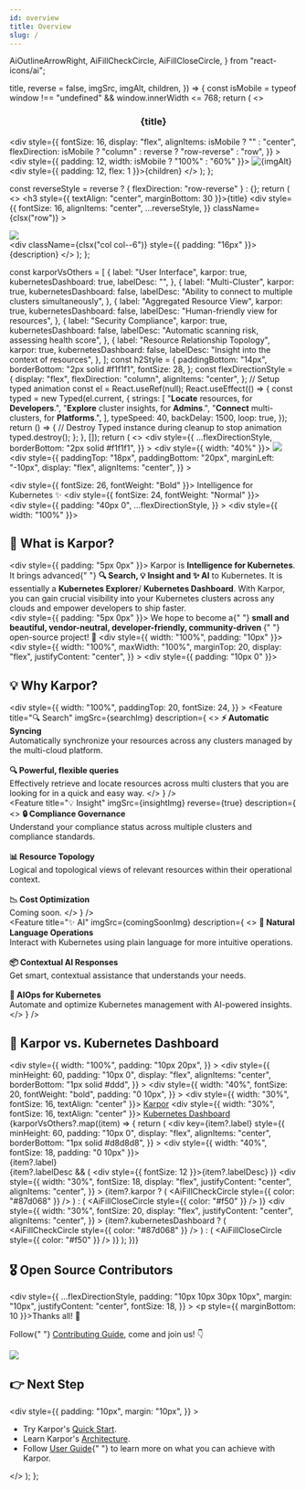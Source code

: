 ```yaml
---
id: overview
title: Overview
slug: /
---
```


  AiOutlineArrowRight,
  AiFillCheckCircle,
  AiFillCloseCircle,
} from "react-icons/ai";

  title,
  reverse = false,
  imgSrc,
  imgAlt,
  children,
}) => {
  const isMobile = typeof window !== "undefined" && window.innerWidth <= 768;
  return (
    <>
      <h3 align="center">{title}</h3>
      <div
        style={{
          fontSize: 16,
          display: "flex",
          alignItems: isMobile ? "" : "center",
          flexDirection: isMobile ? "column" : reverse ? "row-reverse" : "row",
        }}
      >
        <div style={{ padding: 12, width: isMobile ? "100%" : "60%" }}>
          <img src={imgSrc} alt={imgAlt} />
        </div>
        <div style={{ padding: 12, flex: 1 }}>{children}</div>
      </div>
    </>
  );
};

  const reverseStyle = reverse ? { flexDirection: "row-reverse" } : {};
  return (
    <>
      <h3 style={{ textAlign: "center", marginBottom: 30 }}>{title}</h3>
      <div
        style={{
          fontSize: 16,
          alignItems: "center",
          ...reverseStyle,
        }}
        className={clsx("row")}
      >
        <div className="col col--6 text--center">
          <img src={imgSrc} />
        </div>
        <div className={clsx("col col--6")} style={{ padding: "16px" }}>
          {description}
        </div>
      </div>
    </>
  );
};

  const karporVsOthers = [
    {
      label: "User Interface",
      karpor: true,
      kubernetesDashboard: true,
      labelDesc: "",
    },
    {
      label: "Multi-Cluster",
      karpor: true,
      kubernetesDashboard: false,
      labelDesc: "Ability to connect to multiple clusters simultaneously",
    },
    {
      label: "Aggregated Resource View",
      karpor: true,
      kubernetesDashboard: false,
      labelDesc: "Human-friendly view for resources",
    },
    {
      label: "Security Compliance",
      karpor: true,
      kubernetesDashboard: false,
      labelDesc: "Automatic scanning risk, assessing health score",
    },
    {
      label: "Resource Relationship Topology",
      karpor: true,
      kubernetesDashboard: false,
      labelDesc: "Insight into the context of resources",
    },
  ];
  const h2Style = {
    paddingBottom: "14px",
    borderBottom: "2px solid #f1f1f1",
    fontSize: 28,
  };
  const flexDirectionStyle = {
    display: "flex",
    flexDirection: "column",
    alignItems: "center",
  };
  // Setup typed animation
  const el = React.useRef(null);
  React.useEffect(() => {
    const typed = new Typed(el.current, {
      strings: [
        "<b>Locate</b> resources, for <b>Developers</b>.",
        "<b>Explore</b> cluster insights, for <b>Admins</b>.",
        "<b>Connect</b> multi-clusters, for <b>Platforms</b>.",
      ],
      typeSpeed: 40,
      backDelay: 1500,
      loop: true,
    });
    return () => {
      // Destroy Typed instance during cleanup to stop animation
      typed.destroy();
    };
  }, []);
  return (
    <>
      <div
        style={{
          ...flexDirectionStyle,
          borderBottom: "2px solid #f1f1f1",
        }}
      >
        <div style={{ width: "40%" }}>
          <img src={logoImg} />
        </div>
        <div
          style={{
            paddingTop: "18px",
            paddingBottom: "20px",
            marginLeft: "-10px",
            display: "flex",
            alignItems: "center",
          }}
        >
          <div>
            <KarporButton
              url="https://karpor-demo.kusionstack.io"
              btnText="Live Demo"
            />
          </div>
          <div>
            <GithubStar repo="KusionStack/karpor" />
          </div>
        </div>
        <div style={{ fontSize: 26, fontWeight: "Bold" }}>
          Intelligence for Kubernetes ✨
        </div>
        <div style={{ fontSize: 24, fontWeight: "Normal" }}>
          <span ref={el} />
        </div>
      </div>
      <div>
        <div
          style={{
            padding: "40px 0",
            ...flexDirectionStyle,
          }}
        >
          <div style={{ width: "100%" }}>
            <h2 style={h2Style}>📖 What is Karpor?</h2>
            <div style={{ padding: "5px 0px" }}>
              Karpor is <b>Intelligence for Kubernetes</b>. It brings advanced{" "}
              <b>🔍 Search, 💡 Insight and ✨ AI</b> to Kubernetes. It is
              essentially a <b>Kubernetes Explorer</b>/
              <b>Kubernetes Dashboard</b>. With Karpor, you can gain crucial
              visibility into your Kubernetes clusters across any clouds and
              empower developers to ship faster.
            </div>
            <div style={{ padding: "5px 0px" }}>
              We hope to become a{" "}
              <b>
                small and beautiful, vendor-neutral, developer-friendly,
                community-driven
              </b>{" "}
              open-source project! 🚀
            </div>
          </div>
          <div style={{ width: "100%", padding: "10px" }}>
            <div
              style={{
                width: "100%",
                maxWidth: "100%",
                marginTop: 20,
                display: "flex",
                justifyContent: "center",
              }}
            >
              <ReactPlayer
                width="100%"
                height="100%"
                playing
                loop
                controls
                url="/karpor/assets/overview/demo.mp4"
              />
            </div>
          </div>
        </div>
        <div style={{ padding: "10px 0" }}>
          <h2 style={h2Style}>💡 Why Karpor?</h2>
          <div
            style={{
              width: "100%",
              paddingTop: 20,
              fontSize: 24,
            }}
          >
            <Feature
              title="🔍 Search"
              imgSrc={searchImg}
              description={
                <>
                  <b>⚡️ Automatic Syncing</b>
                  <br />
                  Automatically synchronize your resources across any clusters
                  managed by the multi-cloud platform.
                  <br />
                  <br />
                  <b>🔍 Powerful, flexible queries</b>
                  <br />
                  Effectively retrieve and locate resources across multi clusters
                  that you are looking for in a quick and easy way.
                </>
              }
            />
            <br />
            <Feature
              title="💡 Insight"
              imgSrc={insightImg}
              reverse={true}
              description={
                <>
                  <b>🔒 Compliance Governance</b>
                  <br />
                  Understand your compliance status across multiple clusters and
                  compliance standards.
                  <br />
                  <br />
                  <b>📊 Resource Topology</b>
                  <br />
                  Logical and topological views of relevant resources within their
                  operational context.
                  <br />
                  <br />
                  <b>📉 Cost Optimization</b>
                  <br />
                  Coming soon.
                </>
              }
            />
            <br />
            <Feature
              title="✨ AI"
              imgSrc={comingSoonImg}
              description={
                <>
                  <b>💬 Natural Language Operations</b>
                  <br />
                  Interact with Kubernetes using plain language for more
                  intuitive operations.
                  <br />
                  <br />
                  <b>📦 Contextual AI Responses</b>
                  <br />
                  Get smart, contextual assistance that understands your needs.
                  <br />
                  <br />
                  <b>🤖 AIOps for Kubernetes</b>
                  <br />
                  Automate and optimize Kubernetes management with AI-powered
                  insights.
                </>
              }
            />
            <br />
          </div>
        </div>
      </div>
      <h2 style={h2Style}>🙌 Karpor vs. Kubernetes Dashboard</h2>
      <div
        style={{
          width: "100%",
          padding: "10px 20px",
        }}
      >
        <div
          style={{
            minHeight: 60,
            padding: "10px 0",
            display: "flex",
            alignItems: "center",
            borderBottom: "1px solid #ddd",
          }}
        >
          <div
            style={{
              width: "40%",
              fontSize: 20,
              fontWeight: "bold",
              padding: "0 10px",
            }}
          ></div>
          <div style={{ width: "30%", fontSize: 16, textAlign: "center" }}>
            <a href="https://github.com/KusionStack/karpor">Karpor</a>
          </div>
          <div style={{ width: "30%", fontSize: 16, textAlign: "center" }}>
            <a href="https://github.com/kubernetes/dashboard">
              Kubernetes Dashboard
            </a>
          </div>
        </div>
        {karporVsOthers?.map((item) => {
          return (
            <div
              key={item?.label}
              style={{
                minHeight: 60,
                padding: "10px 0",
                display: "flex",
                alignItems: "center",
                borderBottom: "1px solid #d8d8d8",
              }}
            >
              <div style={{ width: "40%", fontSize: 18, padding: "0 10px" }}>
                <div>{item?.label}</div>
                {item?.labelDesc && (
                  <div style={{ fontSize: 12 }}>{item?.labelDesc}</div>
                )}
              </div>
              <div
                style={{
                  width: "30%",
                  fontSize: 18,
                  display: "flex",
                  justifyContent: "center",
                  alignItems: "center",
                }}
              >
                {item?.karpor ? (
                  <AiFillCheckCircle style={{ color: "#87d068" }} />
                ) : (
                  <AiFillCloseCircle style={{ color: "#f50" }} />
                )}
              </div>
              <div
                style={{
                  width: "30%",
                  fontSize: 20,
                  display: "flex",
                  justifyContent: "center",
                  alignItems: "center",
                }}
              >
                {item?.kubernetesDashboard ? (
                  <AiFillCheckCircle style={{ color: "#87d068" }} />
                ) : (
                  <AiFillCloseCircle style={{ color: "#f50" }} />
                )}
              </div>
            </div>
          );
        })}
      </div>
      <h2 style={h2Style}>🎖️ Open Source Contributors</h2>
      <div
        style={{
          ...flexDirectionStyle,
          padding: "10px 10px 30px 10px",
          margin: "10px",
          justifyContent: "center",
          fontSize: 18,
        }}
      >
        <p style={{ marginBottom: 10 }}>Thanks all! 🍻</p>
        <p>
          Follow{" "}
          <a href="developer-guide/contribution-guide/">Contributing Guide</a>,
          come and join us! 👇
        </p>
        <img src="https://contrib.rocks/image?repo=KusionStack/karpor" />
      </div>
      <h2 style={h2Style}>👉 Next Step</h2>
      <div
        style={{
          padding: "10px",
          margin: "10px",
        }}
      >
        <ul>
          <li>
            Try Karpor's <a href="getting-started/quick-start">Quick Start</a>.
          </li>
          <li>
            Learn Karpor's <a href="concepts/architecture">Architecture</a>.
          </li>
          <li>
            Follow <a href="user-guide/multi-cluster-management">User Guide</a>{" "}
            to learn more on what you can achieve with Karpor.
          </li>
        </ul>
      </div>
    </>
  );
};

<Content />
